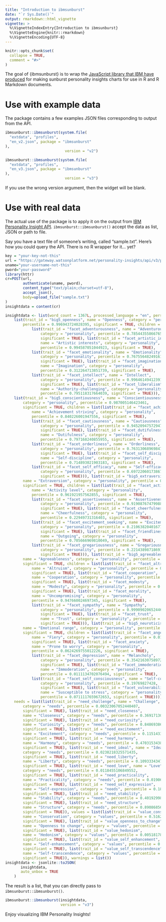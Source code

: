```yaml
---
title: "Introduction to ibmsunburst"
date: "`r Sys.Date()`"
output: rmarkdown::html_vignette
vignette: >
  %\VignetteIndexEntry{Introduction to ibmsunburst}
  %\VignetteEngine{knitr::rmarkdown}
  %\VignetteEncoding{UTF-8}
---
```


```r
knitr::opts_chunk$set(
  collapse = TRUE,
  comment = "#>"
)
```

The goal of {ibmsunburst} is to wrap the [JavaScript library that IBM have produced](https://github.com/personality-insights/sunburst-chart/) for making sunburst personality insights charts for use in R and R Markdown documents.

# Use with example data

The package contains a few examples JSON files corresponding to output from the API.

```r
ibmsunburst::ibmsunburst(system.file(
  "extdata", "profiles",
  "en_v2.json", package = "ibmsunburst"
),
                           version = "v2")
```


```r
ibmsunburst::ibmsunburst(system.file(
  "extdata", "profiles",
  "en_v3.json", package = "ibmsunburst"
),
                           version = "v3")
```
If you use the wrong version argument, then the widget will be blank. 

# Use with real data

The actual use of the package is to apply it on the output from [IBM Personality Insight API](https://www.ibm.com/docs/en/app-connect/containers_cd?topic=SSTTDS_contcd/com.ibm.ace.icp.doc/localconn_ibmwatsonpi.html). `ibmsunburst::ibmsunburst()` accept the data as list, JSON or path to file.

Say you have a text file of someone's writing, called "sample.txt". Here's how you could query the API. There is no R wrapper for it... yet?

```r
key = "your-key-not-this"
url = "https://gateway.watsonplatform.net/personality-insights/api/v3/profile?version=2017-10-13"
uname="your-username-not-this"
pword="your-password"
library(httr)
cr=POST(url,
        authenticate(uname, pword),
        content_type("text/plain;charset=utf-8"),
        accept_json(),
        body=upload_file("sample.txt")
)
insightdata = content(cr)
```

```r
insightdata <- list(word_count = 1367L, processed_language = "en", personality = list(
    list(trait_id = "big5_openness", name = "Openness", category = "personality", 
        percentile = 0.996943724028395, significant = TRUE, children = list(
            list(trait_id = "facet_adventurousness", name = "Adventurousness", 
                category = "personality", percentile = 0.785443558667659, 
                significant = TRUE), list(trait_id = "facet_artistic_interests", 
                name = "Artistic interests", category = "personality", 
                percentile = 0.994587051044923, significant = TRUE), 
            list(trait_id = "facet_emotionality", name = "Emotionality", 
                category = "personality", percentile = 0.76755648249161, 
                significant = TRUE), list(trait_id = "facet_imagination", 
                name = "Imagination", category = "personality", 
                percentile = 0.312264713851739, significant = TRUE), 
            list(trait_id = "facet_intellect", name = "Intellect", 
                category = "personality", percentile = 0.996461494123912, 
                significant = TRUE), list(trait_id = "facet_liberalism", 
                name = "Authority-challenging", category = "personality", 
                percentile = 0.795118317664039, significant = TRUE))), 
    list(trait_id = "big5_conscientiousness", name = "Conscientiousness", 
        category = "personality", percentile = 0.987005146423461, 
        significant = TRUE, children = list(list(trait_id = "facet_achievement_striving", 
            name = "Achievement striving", category = "personality", 
            percentile = 0.840226001947556, significant = TRUE), 
            list(trait_id = "facet_cautiousness", name = "Cautiousness", 
                category = "personality", percentile = 0.94520947572947, 
                significant = TRUE), list(trait_id = "facet_dutifulness", 
                name = "Dutifulness", category = "personality", 
                percentile = 0.797168240855955, significant = TRUE), 
            list(trait_id = "facet_orderliness", name = "Orderliness", 
                category = "personality", percentile = 0.763130689698473, 
                significant = TRUE), list(trait_id = "facet_self_discipline", 
                name = "Self-discipline", category = "personality", 
                percentile = 0.714893021903183, significant = TRUE), 
            list(trait_id = "facet_self_efficacy", name = "Self-efficacy", 
                category = "personality", percentile = 0.697220601738676, 
                significant = TRUE))), list(trait_id = "big5_extraversion", 
        name = "Extraversion", category = "personality", percentile = 0.0812673040803595, 
        significant = TRUE, children = list(list(trait_id = "facet_activity_level", 
            name = "Activity level", category = "personality", 
            percentile = 0.961921957562855, significant = TRUE), 
            list(trait_id = "facet_assertiveness", name = "Assertiveness", 
                category = "personality", percentile = 0.919087674799881, 
                significant = TRUE), list(trait_id = "facet_cheerfulness", 
                name = "Cheerfulness", category = "personality", 
                percentile = 0.22949731316403, significant = TRUE), 
            list(trait_id = "facet_excitement_seeking", name = "Excitement-seeking", 
                category = "personality", percentile = 0.210638204016778, 
                significant = TRUE), list(trait_id = "facet_friendliness", 
                name = "Outgoing", category = "personality", 
                percentile = 0.705666969810049, significant = TRUE), 
            list(trait_id = "facet_gregariousness", name = "Gregariousness", 
                category = "personality", percentile = 0.221438987186917, 
                significant = TRUE))), list(trait_id = "big5_agreeableness", 
        name = "Agreeableness", category = "personality", percentile = 0.189345596292676, 
        significant = TRUE, children = list(list(trait_id = "facet_altruism", 
            name = "Altruism", category = "personality", percentile = 0.971398259858467, 
            significant = TRUE), list(trait_id = "facet_cooperation", 
            name = "Cooperation", category = "personality", percentile = 0.822012812195996, 
            significant = TRUE), list(trait_id = "facet_modesty", 
            name = "Modesty", category = "personality", percentile = 0.765562739654055, 
            significant = TRUE), list(trait_id = "facet_morality", 
            name = "Uncompromising", category = "personality", 
            percentile = 0.947660024697345, significant = TRUE), 
            list(trait_id = "facet_sympathy", name = "Sympathy", 
                category = "personality", percentile = 0.999090206524463, 
                significant = TRUE), list(trait_id = "facet_trust", 
                name = "Trust", category = "personality", percentile = 0.828176107542339, 
                significant = TRUE))), list(trait_id = "big5_neuroticism", 
        name = "Emotional range", category = "personality", percentile = 0.944973989307574, 
        significant = TRUE, children = list(list(trait_id = "facet_anger", 
            name = "Fiery", category = "personality", percentile = 0.0142773913194722, 
            significant = TRUE), list(trait_id = "facet_anxiety", 
            name = "Prone to worry", category = "personality", 
            percentile = 0.0624269755012226, significant = TRUE), 
            list(trait_id = "facet_depression", name = "Melancholy", 
                category = "personality", percentile = 0.354216307589723, 
                significant = TRUE), list(trait_id = "facet_immoderation", 
                name = "Immoderation", category = "personality", 
                percentile = 0.0111134702076494, significant = TRUE), 
            list(trait_id = "facet_self_consciousness", name = "Self-consciousness", 
                category = "personality", percentile = 0.19769827428, 
                significant = TRUE), list(trait_id = "facet_vulnerability", 
                name = "Susceptible to stress", category = "personality", 
                percentile = 0.0711117659672653, significant = TRUE)))), 
    needs = list(list(trait_id = "need_challenge", name = "Challenge", 
        category = "needs", percentile = 0.00323067052440407, 
        significant = TRUE), list(trait_id = "need_closeness", 
        name = "Closeness", category = "needs", percentile = 0.369171300274383, 
        significant = TRUE), list(trait_id = "need_curiosity", 
        name = "Curiosity", category = "needs", percentile = 0.848693866377943, 
        significant = TRUE), list(trait_id = "need_excitement", 
        name = "Excitement", category = "needs", percentile = 0.115143383628372, 
        significant = TRUE), list(trait_id = "need_harmony", 
        name = "Harmony", category = "needs", percentile = 0.470315343866337, 
        significant = TRUE), list(trait_id = "need_ideal", name = "Ideal", 
        category = "needs", percentile = 0.0238218325571435, 
        significant = TRUE), list(trait_id = "need_liberty", 
        name = "Liberty", category = "needs", percentile = 0.109333434706629, 
        significant = TRUE), list(trait_id = "need_love", name = "Love", 
        category = "needs", percentile = 0.0118455106849552, 
        significant = TRUE), list(trait_id = "need_practicality", 
        name = "Practicality", category = "needs", percentile = 0.0190624787232559, 
        significant = TRUE), list(trait_id = "need_self_expression", 
        name = "Self-expression", category = "needs", percentile = 0.185177146506239, 
        significant = TRUE), list(trait_id = "need_stability", 
        name = "Stability", category = "needs", percentile = 0.401929984925831, 
        significant = TRUE), list(trait_id = "need_structure", 
        name = "Structure", category = "needs", percentile = 0.890868560456619, 
        significant = TRUE)), values = list(list(trait_id = "value_conservation", 
        name = "Conservation", category = "values", percentile = 0.51625249059153, 
        significant = TRUE), list(trait_id = "value_openness_to_change", 
        name = "Openness to change", category = "values", percentile = 0.622535290077671, 
        significant = TRUE), list(trait_id = "value_hedonism", 
        name = "Hedonism", category = "values", percentile = 0.00518178665341018, 
        significant = TRUE), list(trait_id = "value_self_enhancement", 
        name = "Self-enhancement", category = "values", percentile = 0.00121154980290994, 
        significant = TRUE), list(trait_id = "value_self_transcendence", 
        name = "Self-transcendence", category = "values", percentile = 0.3449575740568, 
        significant = TRUE)), warnings = list())
insightdata <- jsonlite::toJSON(
       insightdata,
       auto_unbox = TRUE
    )

```

The result is a list, that you can directly pass to `ibmsunburst::ibmsunburst()`.

```r
ibmsunburst::ibmsunburst(insightdata,
                         version = "v3")
```

Enjoy visualizing IBM Personality Insights!
